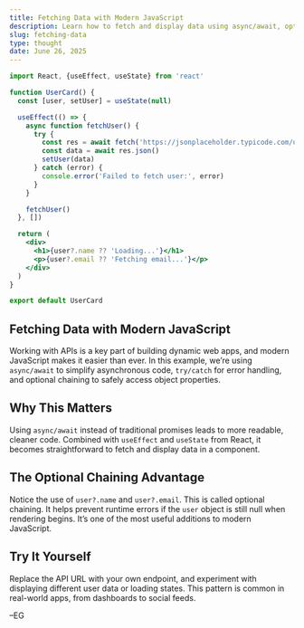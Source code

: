 ```yaml
---
title: Fetching Data with Modern JavaScript
description: Learn how to fetch and display data using async/await, optional chaining, and React.
slug: fetching-data
type: thought
date: June 26, 2025
---
```


```jsx
import React, {useEffect, useState} from 'react'

function UserCard() {
  const [user, setUser] = useState(null)

  useEffect(() => {
    async function fetchUser() {
      try {
        const res = await fetch('https://jsonplaceholder.typicode.com/users/1')
        const data = await res.json()
        setUser(data)
      } catch (error) {
        console.error('Failed to fetch user:', error)
      }
    }

    fetchUser()
  }, [])

  return (
    <div>
      <h1>{user?.name ?? 'Loading...'}</h1>
      <p>{user?.email ?? 'Fetching email...'}</p>
    </div>
  )
}

export default UserCard
```

## Fetching Data with Modern JavaScript

Working with APIs is a key part of building dynamic web apps, and modern JavaScript makes it easier than ever. In this example, we’re using `async/await` to simplify asynchronous code, `try/catch` for error handling, and optional chaining to safely access object properties.

## Why This Matters

Using `async/await` instead of traditional promises leads to more readable, cleaner code. Combined with `useEffect` and `useState` from React, it becomes straightforward to fetch and display data in a component.

## The Optional Chaining Advantage

Notice the use of `user?.name` and `user?.email`. This is called optional chaining. It helps prevent runtime errors if the `user` object is still null when rendering begins. It’s one of the most useful additions to modern JavaScript.

## Try It Yourself

Replace the API URL with your own endpoint, and experiment with displaying different user data or loading states. This pattern is common in real-world apps, from dashboards to social feeds.

–EG
